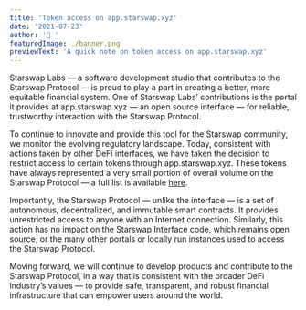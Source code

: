 ```yaml
---
title: 'Token access on app.starswap.xyz'
date: '2021-07-23'
author: '🦄 '
featuredImage: ./banner.png
previewText: 'A quick note on token access on app.starswap.xyz'
---
```


Starswap Labs — a software development studio that contributes to the Starswap Protocol — is proud to play a part in creating a better, more equitable financial system. One of Starswap Labs’ contributions is the portal it provides at app.starswap.xyz — an open source interface — for reliable, trustworthy interaction with the Starswap Protocol.

To continue to innovate and provide this tool for the Starswap community, we monitor the evolving regulatory landscape. Today, consistent with actions taken by other DeFi interfaces, we have taken the decision to restrict access to certain tokens through app.starswap.xyz. These tokens have always represented a very small portion of overall volume on the Starswap Protocol — a full list is available [here](https://github.com/Starswap/Starswap-interface/tree/main/src/constants/tokenLists/unsupported.tokenlist.json).

Importantly, the Starswap Protocol — unlike the interface — is a set of autonomous, decentralized, and immutable smart contracts. It provides unrestricted access to anyone with an Internet connection. Similarly, this action has no impact on the Starswap Interface code, which remains open source, or the many other portals or locally run instances used to access the Starswap Protocol.

Moving forward, we will continue to develop products and contribute to the Starswap Protocol, in a way that is consistent with the broader DeFi industry’s values — to provide safe, transparent, and robust financial infrastructure that can empower users around the world.
